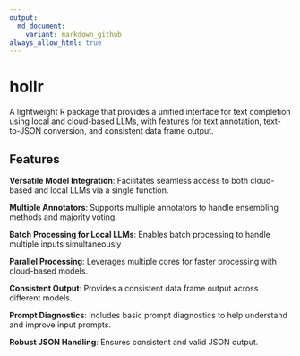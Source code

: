 ```yaml
---
output:
  md_document:
    variant: markdown_github
always_allow_html: true
---
```


# hollr

A lightweight R package that provides a unified interface for text completion using local and cloud-based LLMs, with features for text annotation, text-to-JSON conversion, and consistent data frame output.



## Features

**Versatile Model Integration**: Facilitates seamless access to both cloud-based and local LLMs via a single function.

**Multiple Annotators**: Supports multiple annotators to handle ensembling methods and majority voting.

**Batch Processing for Local LLMs**: Enables batch processing to handle multiple inputs simultaneously 

**Parallel Processing**: Leverages multiple cores for faster processing with cloud-based models.

**Consistent Output**: Provides a consistent data frame output across different models.

**Prompt Diagnostics**: Includes basic prompt diagnostics to help understand and improve input prompts.

**Robust JSON Handling**: Ensures consistent and valid JSON output.






